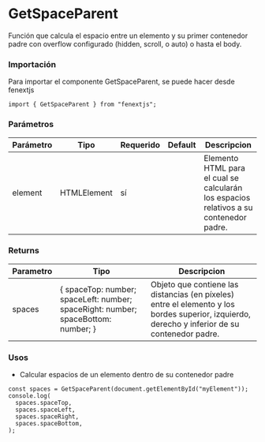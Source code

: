 # GetSpaceParent

Función que calcula el espacio entre un elemento y su primer contenedor padre con overflow configurado (hidden, scroll, o auto) o hasta el body.

### Importación

Para importar el componente GetSpaceParent, se puede hacer desde fenextjs

```tsx copy
import { GetSpaceParent } from "fenextjs";
```

### Parámetros

| Parámetro | Tipo        | Requerido | Default | Descripcion                                                                            |
| --------- | ----------- | --------- | ------- | -------------------------------------------------------------------------------------- |
| element   | HTMLElement | sí        |         | Elemento HTML para el cual se calcularán los espacios relativos a su contenedor padre. |

### Returns

| Parametro | Tipo                                                                                | Descripcion                                                                                                                                    |
| --------- | ----------------------------------------------------------------------------------- | ---------------------------------------------------------------------------------------------------------------------------------------------- |
| spaces    | \{ spaceTop: number; spaceLeft: number; spaceRight: number; spaceBottom: number; \} | Objeto que contiene las distancias (en píxeles) entre el elemento y los bordes superior, izquierdo, derecho y inferior de su contenedor padre. |

### Usos

- Calcular espacios de un elemento dentro de su contenedor padre

```tsx copy
const spaces = GetSpaceParent(document.getElementById("myElement"));
console.log(
  spaces.spaceTop,
  spaces.spaceLeft,
  spaces.spaceRight,
  spaces.spaceBottom,
);
```
